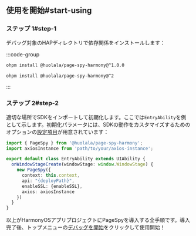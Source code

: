 
## 使用を開始#start-using

### ステップ 1#step-1

デバッグ対象のHAPディレクトリで依存関係をインストールします：

:::code-group

```bash API 9
ohpm install @huolala/page-spy-harmony@^1.0.0
```

```bash API 11
ohpm install @huolala/page-spy-harmony@^2
```

:::

### ステップ 2#step-2

適切な場所でSDKをインポートして初期化します。ここでは`EntryAbility`を例として示します。初期化パラメータには、SDKの動作をカスタマイズするためのオプションの[設定項目]({VITE_SDK_HARMONY_REPO})が用意されています：

```ts
import { PageSpy } from '@huolala/page-spy-harmony';
import axiosInstance from 'path/to/your/axios-instance';

export default class EntryAbility extends UIAbility {
  onWindowStageCreate(windowStage: window.WindowStage) {
    new PageSpy({
      context: this.context,
      api: "{deployPath}",
      enableSSL: {enableSSL},
      axios: axiosInstance
    })
  }
}
```

以上がHarmonyOSアプリプロジェクトにPageSpyを導入する全手順です。導入完了後、トップメニューの<Tooltip title="メニューはデフォルトで非表示、デプロイ後に表示されます" color="purple"><a href="javascript:void(0)">デバッグを開始</a></Tooltip>をクリックして使用開始！
